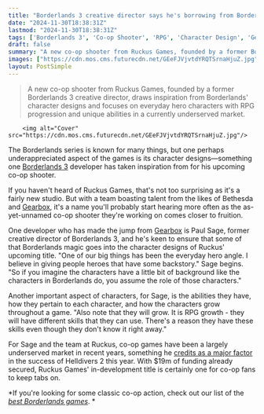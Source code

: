 ```yaml
---
title: "Borderlands 3 creative director says he's borrowing from Borderlands' character designs for his new co-op shooter"
date: "2024-11-30T18:38:31Z"
lastmod: "2024-11-30T18:38:31Z"
tags: ['Borderlands 3', 'Co-op Shooter', 'RPG', 'Character Design', 'Gearbox', 'Ruckus Games']
draft: false
summary: "A new co-op shooter from Ruckus Games, founded by a former Borderlands 3 creative director,  draws inspiration from Borderlands' character designs and focuses on  everyday hero characters with RPG progression and unique abilities in a currently underserved market."
images: ["https://cdn.mos.cms.futurecdn.net/GEeFJVjvtdYRQTSrnaHjuZ.jpg"]
layout: PostSimple
---
```

> A new co-op shooter from Ruckus Games, founded by a former Borderlands 3 creative director,  draws inspiration from Borderlands' character designs and focuses on  everyday hero characters with RPG progression and unique abilities in a currently underserved market.


        <img alt="Cover" src="https://cdn.mos.cms.futurecdn.net/GEeFJVjvtdYRQTSrnaHjuZ.jpg"/>
        
The Borderlands series is known for many things, but one perhaps underappreciated aspect of the games is its character designs—something one [Borderlands 3](https://www.gamesradar.com/borderlands-3-guide/) developer has taken inspiration from for his upcoming co-op shooter.

If you haven't heard of Ruckus Games, that's not too surprising as it's a fairly new studio. But with a team boasting talent from the likes of Bethesda and [Gearbox](https://www.gamesradar.com/tag/gearbox/), it's a name you'll probably start hearing more often as the as-yet-unnamed co-op shooter they're working on comes closer to fruition. 

One developer who has made the jump from [Gearbox](https://www.gamesradar.com/tag/gearbox/) is Paul Sage, former creative director of Borderlands 3, and he's keen to ensure that some of that Borderlands magic goes into the character designs of Ruckus' upcoming title. "One of our big things has been the everyday hero angle. I believe in giving people heroes that have some backstory." Sage begins. "So if you imagine the characters have a little bit of background like the characters in Borderlands do, you assume the role of those characters."

Another important aspect of characters, for Sage, is the abilities they have, how they pertain to each character, and how the characters grow throughout a game. "Also note that they will grow. It is RPG growth - they will have different skills that they can use. There's a reason they have these skills even though they don't know it right away."

For Sage and the team at Ruckus, co-op games have been a largely underserved market in recent years, something he [credits as a major factor](https://www.gamesradar.com/games/co-op/borderlands-3-creative-director-says-co-op-has-been-radically-underserved-for-years-and-thats-why-helldivers-2-was-such-a-breakout-success/) in the success of Helldivers 2 this year. With $19m of funding already secured, Ruckus Games' in-development title is certainly one for co-op fans to keep tabs on.

*If you're looking for some classic co-op action, check out our list of the *[<em>best Borderlands games</em>](https://www.gamesradar.com/best-borderlands-games/)*. *
        